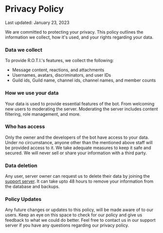 # Privacy Policy

Last updated: <span className="txp">January 23, 2023</span>

We are committed to protecting your privacy. This policy outlines the information we collect, how it's used, and your rights regarding your data.

### Data we collect

To provide R.O.T.I.'s features, we collect the following:

- Message content, reactions, and attachments
- Usernames, avatars, discriminators, and user IDs
- Guild ids, Guild name, channel ids, channel names, and member counts

### How we use your data

Your data is used to provide essential features of the bot. From welcoming new users to moderating the server. Moderating the server includes content filtering, role management, and more.

### Who has access

Only the owner and the developers of the bot have access to your data. Under no circumstance, anyone other than the mentioned above staff will be provided access to it. We take adequate measures to keep it safe and secured. We will never sell or share your information with a third party.

### Data deletion

Any user, server owner can request us to delete their data by joining the [support server](https://discord.gg/w5b7dYRMZH). It can take upto 48 hours to remove your information from the database and backups.

### Policy Updates

Any future changes or updates to this policy, will be made aware of to our users. Keep an eye on this space to check for our policy and give us feedback to what we could do better. Feel free to contact us in our support server if you have any questions regarding our privacy policy.